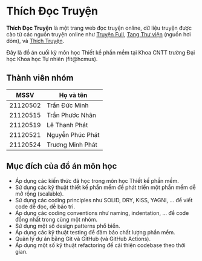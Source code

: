 # Thích Đọc Truyện

**Thích Đọc Truyện** là một trang web đọc truyện online, dữ liệu truyện được cào từ các nguồn truyện online như [Truyện Full](https://truyenfull.vn/), [Tang Thư viện](https://truyen.tangthuvien.vn/) (nguồn hơi dỏm), và [Thích Truyện](https://thichtruyen.vn/).

Đây là đồ án cuối kỳ môn học Thiết kề phần mềm tại Khoa CNTT trường Đại học Khoa học Tự nhiên (fit@hcmus).

## Thành viên nhóm

| MSSV       | Họ và tên        |
| ---------- | ---------------- |
| 21120502   | Trần Đức Minh    |
| 21120515   | Trần Phước Nhân  |
| 21120519   | Lê Thanh Phát    |
| 21120521   | Nguyễn Phúc Phát |
| 21120524   | Trương Minh Phát |

## Mục đích của đồ án môn học

- Áp dụng các kiến thức đã học trong môn học Thiết kế phần mềm.
- Sử dụng các kỹ thuật thiết kế phần mềm để phát triển một phần mềm dễ mở rộng (scalable).
- Sử dụng các coding principles như SOLID, DRY, KISS, YAGNI, ... để viết code dễ đọc, dễ bảo trì.
- Áp dụng các coding conventions như naming, indentation, ... để code đồng nhất trong cùng một nhóm.
- Sử dụng một số design patterns phổ biển.
- Áp dụng các kỹ thuật testing để đảm bảo chất lượng phần mềm.
- Quản lý dự án bằng Git và GitHub (và GitHub Actions).
- Áp dụng một số kỹ thuật refactoring để cải thiện codebase theo thời gian.